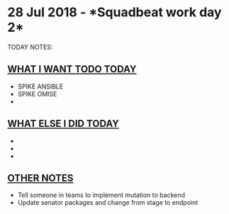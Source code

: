 =28 Jul 2018 - *Squadbeat work day 2*=
TODAY NOTES:

== [[WHAT I WANT TODO TODAY]] ==
* SPIKE ANSIBLE
* SPIKE OMISE
*

== [[WHAT ELSE I DID TODAY]] ==
*
*
*

== [[OTHER NOTES]] ==
* Tell someone in teams to implement mutation to backend
* Update senator packages and change from stage to endpoint
